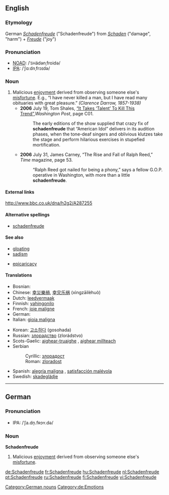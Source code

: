 ==English==
{{wikipedia}}
===Etymology===
German ''[[Schadenfreude#German|Schadenfreude]]'' ("Schadenfreude") from ''[[Schaden]]'' ("damage", "harm") + ''[[Freude]]'' ("joy")

===Pronunciation===
* [[w:New Oxford American Dictionary|NOAD]]: /ˈ<small>SH</small>ädənˌfroidə/
* [[w:International Phonetic Association|IPA]]: /ˈʃɑːdnˌfrɔɪdə/

===Noun===
{{en-noun|-}}

# Malicious [[enjoyment]] derived from observing someone else's [[misfortune]].  E.g., “I have never killed a man, but I have read many obituaries with great pleasure.” ''(Clarence Darrow, 1857-1938)'' 
#* '''2006''' July 19, Tom Shales, [http://www.washingtonpost.com/wp-dyn/content/article/2006/07/18/AR2006071801808.html “It Takes ‘Talent’ To Kill This Trend”],'' Washington Post'', page C01.
#*: The early editions of the show supplied that crazy fix of '''schadenfreude''' that “American Idol” delivers in its audition phases, when the tone-deaf singers and oblivious klutzes take the stage and perform hilarious exercises in stupefied mortification.
#* '''2006''' July 31, James Carney, “The Rise and Fall of Ralph Reed,” ''Time'' magazine, page 53.
#*: “Ralph Reed got nailed for being a phony,” says a fellow G.O.P. operative in Washington, with more than a little '''schadenfreude'''.

====External links====
http://www.bbc.co.uk/dna/h2g2/A287255

====Alternative spellings====
* [[schadenfreude]]

====See also====
* [[gloating]]
* [[sadism]]
* {{rare}} [[epicaricacy]]

====Translations====
{{top}}
* Bosnian: {{t-|bs|zloradost|f}}
* Chinese: [[幸災樂禍]], [[幸灾乐祸]] (xìngzāilèhuò)
* Dutch: [[leedvermaak]] {{n}}
* Finnish: [[vahingonilo]]
* French: [[joie maligne]] {{f}}
* German: {{t+|de|Schadenfreude|f}}
* Italian: [[gioia maligna]] {{f}}
{{mid}}
* Korean: [[고소하다]] (gosohada)
* Russian: [[злорадство]] (zlorádstvo) {{n}}
* Scots-Gaelic: [[aighear-truaighe]] {{m}}, [[aighear millteach]] {{m}}
* Serbian
*: Cyrillic: [[злорадoст#Serbian|злорадoст]] {{f}}
*: Roman: [[zloradost#Serbian|zloradost]] {{f}}
* Spanish: [[alegría maligna]] {{f}}, [[satisfacción malévola]] {{f}}
* Swedish: [[skadeglädje]]
{{bottom}}

----

==German==

===Pronunciation===
* IPA: /ˈʃa.dn̩.fʀɔʏ.də/

===Noun===
'''Schadenfreude''' {{f}}

# Malicious [[enjoyment]] derived from observing someone else's [[misfortune]].

[[Category:German nouns]]
[[Category:de:Emotions]]

[[de:Schadenfreude]]
[[fr:Schadenfreude]]
[[hu:Schadenfreude]]
[[nl:Schadenfreude]]
[[pt:Schadenfreude]]
[[ru:Schadenfreude]]
[[fi:Schadenfreude]]
[[vi:Schadenfreude]]